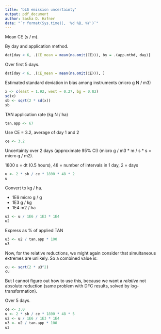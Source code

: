 ```yaml
---
title: 'bLS emission uncertainty'
output: pdf_document
author: Sasha D. Hafner
date: "`r format(Sys.time(), '%d %B, %Y')`"
---
```


Mean CE (s / m).

By day and application method.

```r
dat[day < 6, .(CE_mean = mean(na.omit(CE))), by = .(app.mthd, day)]
```

Over first 5 days.


```r
dat[day < 6, .(CE_mean = mean(na.omit(CE))), ]
```

Estimated standard deviation in bias among instruments (micro g N / m3)

```r
x <- c(east = 1.92, west = 0.27, bg = 0.82)
sd(x)
sb <- sqrt(2 * sd(x))
sb
```

TAN application rate (kg N / ha)

```r
tan.app <- 67
```

Use CE = 3.2, average of day 1 and 2

```r
ce <- 3.2
```

Uncertainty over 2 days (approximate 95% CI) (micro g / m3 * m / s * s = micro g / m2).

1800 s = dt (0.5 hours), 48 = number of intervals in 1 day, 2 = days

```r
u <- 2 * sb / ce * 1800 * 48 * 2
u
```

Convert to kg / ha.

* 1E6 micro g / g 
* 1E3 g / kg
* 1E4 m2 / ha


```r
u2 <- u / 1E6 / 1E3 * 1E4
u2
```

Express as % of applied TAN

```r
u3 <- u2 / tan.app * 100
u3
```

Now, for the relative reductions, we might again consider that simultaneous extremes are unlikely.
So a combined value is:

```r
cu <- sqrt(2 * u3^2)
cu
```

But I cannot figure out how to use this, because we want a *relative* not absolute reduction (same problem with DFC results, solved by log-transformation).

Over 5 days.


```r
ce <- 3.0
u <- 2 * sb / ce * 1800 * 48 * 5
u2 <- u / 1E6 / 1E3 * 1E4
u3 <- u2 / tan.app * 100
u3
```




